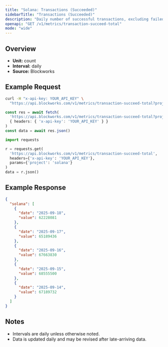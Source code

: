 ```yaml
---
title: "Solana: Transactions (Succeeded)"
sidebarTitle: "Transactions (Succeeded)"
description: "Daily number of successful transactions, excluding failed transactions."
openapi: "GET /v1/metrics/transaction-succeed-total"
mode: "wide"
---
```


## Overview

- **Unit:** count
- **Interval:** daily
- **Source:** Blockworks

## Example Request

<CodeGroup>

```bash cURL
curl -H "x-api-key: YOUR_API_KEY" \
  "https://api.blockworks.com/v1/metrics/transaction-succeed-total?project=solana"
```

```typescript TypeScript
const res = await fetch(
  'https://api.blockworks.com/v1/metrics/transaction-succeed-total?project=solana',
  { headers: { 'x-api-key': 'YOUR_API_KEY' } }
)
const data = await res.json()
```

```python Python
import requests

r = requests.get(
  'https://api.blockworks.com/v1/metrics/transaction-succeed-total',
  headers={'x-api-key': 'YOUR_API_KEY'},
  params={'project': 'solana'}
)
data = r.json()
```

</CodeGroup>

## Example Response

```json
{
  "solana": [
    {
      "date": "2025-09-18",
      "value": 62228081
    },
    {
      "date": "2025-09-17",
      "value": 65189436
    },
    {
      "date": "2025-09-16",
      "value": 67663830
    },
    {
      "date": "2025-09-15",
      "value": 68555500
    },
    {
      "date": "2025-09-14",
      "value": 67189732
    }
  ]
}
```

## Notes
- Intervals are daily unless otherwise noted.
- Data is updated daily and may be revised after late-arriving data.